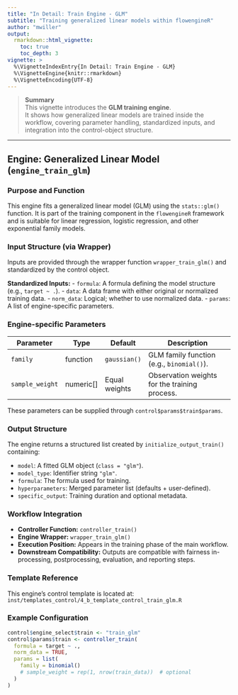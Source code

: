 ```yaml
---
title: "In Detail: Train Engine - GLM"
subtitle: "Training generalized linear models within flowengineR"
author: "mwiller"
output:
  rmarkdown::html_vignette:
    toc: true
    toc_depth: 3
vignette: >
  %\VignetteIndexEntry{In Detail: Train Engine - GLM}
  %\VignetteEngine{knitr::rmarkdown}
  %\VignetteEncoding{UTF-8}
---
```


> **Summary**  
> This vignette introduces the **GLM training engine**.  
> It shows how generalized linear models are trained inside the workflow, covering parameter handling, standardized inputs, and integration into the control-object structure.

---

## Engine: Generalized Linear Model (`engine_train_glm`)

### Purpose and Function
This engine fits a generalized linear model (GLM) using the `stats::glm()` function. It is part of the training component in the `flowengineR` framework and is suitable for linear regression, logistic regression, and other exponential family models.

### Input Structure (via Wrapper)
Inputs are provided through the wrapper function `wrapper_train_glm()` and standardized by the control object.

**Standardized Inputs:**
- `formula`: A formula defining the model structure (e.g., `target ~ .`).
- `data`: A data frame with either original or normalized training data.
- `norm_data`: Logical; whether to use normalized data.
- `params`: A list of engine-specific parameters.

### Engine-specific Parameters

| Parameter       | Type         | Default        | Description                                      |
|----------------|--------------|----------------|--------------------------------------------------|
| `family`        | function     | `gaussian()`   | GLM family function (e.g., `binomial()`).        |
| `sample_weight` | numeric[]    | Equal weights  | Observation weights for the training process.    |

These parameters can be supplied through `control$params$train$params`.

### Output Structure

The engine returns a structured list created by `initialize_output_train()` containing:

- `model`: A fitted GLM object (`class = "glm"`).
- `model_type`: Identifier string `"glm"`.
- `formula`: The formula used for training.
- `hyperparameters`: Merged parameter list (defaults + user-defined).
- `specific_output`: Training duration and optional metadata.

### Workflow Integration

- **Controller Function:** `controller_train()`
- **Engine Wrapper:** `wrapper_train_glm()`
- **Execution Position:** Appears in the training phase of the main workflow.
- **Downstream Compatibility:** Outputs are compatible with fairness in-processing, postprocessing, evaluation, and reporting steps.

### Template Reference

This engine's control template is located at:
`inst/templates_control/4_b_template_control_train_glm.R`

### Example Configuration
```r
control$engine_select$train <- "train_glm"
control$params$train <- controller_train(
  formula = target ~ .,
  norm_data = TRUE,
  params = list(
    family = binomial()
    # sample_weight = rep(1, nrow(train_data))  # optional
  )
)
```

